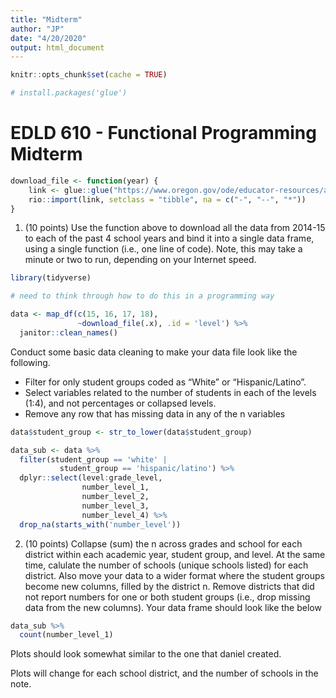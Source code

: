 ```yaml
---
title: "Midterm"
author: "JP"
date: "4/20/2020"
output: html_document
---
```


```r
knitr::opts_chunk$set(cache = TRUE)

# install.packages('glue')
```

# EDLD 610 - Functional Programming Midterm

```r
download_file <- function(year) {
    link <- glue::glue("https://www.oregon.gov/ode/educator-resources/assessment/TestResults20{year}/pagr_schools_ela_raceethnicity_{year-1}{year}.xlsx")
    rio::import(link, setclass = "tibble", na = c("-", "--", "*"))
}

```

1. (10 points) Use the function above to download all the data from 2014-15 to each of the past 4 school years and bind it into a single data frame, using a single function (i.e., one line of code). Note, this may take a minute or two to run, depending on your Internet speed.

```r
library(tidyverse)

# need to think through how to do this in a programming way

data <- map_df(c(15, 16, 17, 18), 
               ~download_file(.x), .id = 'level') %>% 
  janitor::clean_names()

```

Conduct some basic data cleaning to make your data file look like the following.

* Filter for only student groups coded as "White" or "Hispanic/Latino".
* Select variables related to the number of students in each of the levels (1:4), and not percentages or collapsed levels.
* Remove any row that has missing data in any of the n variables


```r
data$student_group <- str_to_lower(data$student_group)

data_sub <- data %>% 
  filter(student_group == 'white' |
           student_group == 'hispanic/latino') %>% 
  dplyr::select(level:grade_level,
                number_level_1,
                number_level_2,
                number_level_3,
                number_level_4) %>% 
  drop_na(starts_with('number_level'))

```

2. (10 points) Collapse (sum) the n across grades and school for each district within each academic year, student group, and level. At the same time, calulate the number of schools (unique schools listed) for each district. Also move your data to a wider format where the student groups become new columns, filled by the district n. Remove districts that did not report numbers for one or both student groups (i.e., drop missing data from the new columns). Your data frame should look like the below

```r
data_sub %>% 
  count(number_level_1)
```


Plots should look somewhat similar to the one that daniel created.

Plots will change for each school district, and the number of schools in the note.

